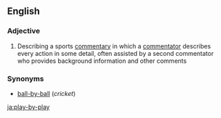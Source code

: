 ==English==

===Adjective===
{{en-adj|-}}

# {{context|US}} Describing a sports [[commentary]] in which a [[commentator]] describes every action in some detail, often assisted by a second commentator who provides background information and other comments

===Synonyms===
*[[ball-by-ball]] (''cricket'')

[[ja:play-by-play]]